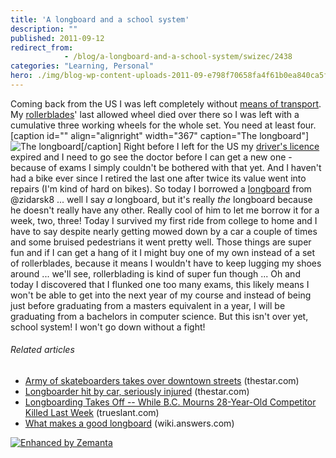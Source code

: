 ```yaml
---
title: 'A longboard and a school system'
description: ""
published: 2011-09-12
redirect_from: 
            - /blog/a-longboard-and-a-school-system/swizec/2438
categories: "Learning, Personal"
hero: ./img/blog-wp-content-uploads-2011-09-e798f70658fa4f61b0ea840ca5fcf50e_73.jpg
---
```


Coming back from the US I was left completely without [means of transport](http://en.wikipedia.org/wiki/Mode_of_transport "Mode of transport"). My [rollerblades](http://rollerblade.com "Rollerblade")' last allowed wheel died over there so I was left with a cumulative three working wheels for the whole set. You need at least four. \[caption id="" align="alignright" width="367" caption="The longboard"]![](./img/blog-wp-content-uploads-2011-09-e798f70658fa4f61b0ea840ca5fcf50e_73.jpg "The longboard")\[/caption] Right before I left for the US my [driver's licence](http://en.wikipedia.org/wiki/Driver%27s_license "Driver's license") expired and I need to go see the doctor before I can get a new one - because of exams I simply couldn't be bothered with that yet. And I haven't had a bike ever since I retired the last one after twice its value went into repairs (I'm kind of hard on bikes). So today I borrowed a [longboard](http://en.wikipedia.org/wiki/Surfboard "Surfboard") from @zidarsk8 ... well I say _a_ longboard, but it's really _the_ longboard because he doesn't really have any other. Really cool of him to let me borrow it for a week, two, three! Today I survived my first ride from college to home and I have to say despite nearly getting mowed down by a car a couple of times and some bruised pedestrians it went pretty well. Those things are super fun and if I can get a hang of it I might buy one of my own instead of a set of rollerblades, because it means I wouldn't have to keep lugging my shoes around ... we'll see, rollerblading is kind of super fun though ... Oh and today I discovered that I flunked one too many exams, this likely means I won't be able to get into the next year of my course and instead of being just before graduating from a masters equivalent in a year, I will be graduating from a bachelors in computer science. But this isn't over yet, school system! I won't go down without a fight!

###### Related articles

-   [Army of skateboarders takes over downtown streets](http://www.thestar.com/news/article/1052107--army-of-skateboarders-takes-over-downtown-streets) (thestar.com)
-   [Longboarder hit by car, seriously injured](http://www.thestar.com/news/article/1025357--longboarder-hit-by-car-seriously-injured) (thestar.com)
-   [Longboarding Takes Off -- While B.C. Mourns 28-Year-Old Competitor Killed Last Week](http://trueslant.com/caitlinkelly/2010/07/21/longboarding-takes-off-while-b-c-mourns-28-year-old-competitor-killed-last-week/) (trueslant.com)
-   [What makes a good longboard](http://wiki.answers.com/Q/What_makes_a_good_longboard) (wiki.answers.com)

[![Enhanced by Zemanta](http://img.zemanta.com/zemified_e.png?x-id=b8f04ab9-fe38-49fa-994c-eade8d20cc61)](http://www.zemanta.com/ "Enhanced by Zemanta")
